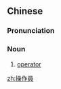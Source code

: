 {{also|操作员}}
==Chinese==
{{zh-forms|s=操作员|type=21}}

===Pronunciation===
{{zh-pron
|m=cāozuòyuán
|c=cou1 zok3 jyun4
|mn=chhau-chok-oân
|cat=n
}}

===Noun===
{{zh-noun}}

# [[operator]]

[[zh:操作員]]